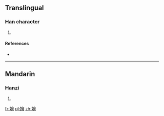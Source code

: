 ==Translingual==

===Han character===
{{Han char|rn=38|rad=女|as=13|sn=16|four=|canj=女人一日 (VOMA)|ids=⿰[[女]][[會]]}}

# {{defn|Han|sort=女13}}

====References====
* {{Han ref|kx=0272.030|dkj=06766|dj=0540.040|hdz=21084.120|uh=5B12|ud=23314}}

----

==Mandarin==

===Hanzi===
{{cmn-hanzi|pin=[[huì]] ([[hui4]])|wg=hui<sup>4</sup>}}

# {{defn|lang=cmn|sort=女13}}

[[fr:嬒]]
[[pl:嬒]]
[[zh:嬒]]